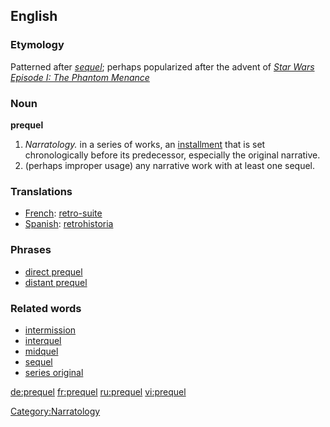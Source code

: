 ==English==

===Etymology===

Patterned after ''[[sequel]]''; perhaps popularized after the advent of ''[[w:Star Wars Episode I: The Phantom Menace|Star Wars Episode I: The Phantom Menance]]''

===Noun===
'''prequel'''

# ''Narratology.'' in a series of works, an [[installment]] that is set chronologically before its predecessor, especially the original narrative.
# (perhaps improper usage) any narrative work with at least one sequel.

===Translations===
*[[French]]: [[retro-suite]]
*[[Spanish]]: [[retrohistoria]]

===Phrases===
*[[direct prequel]]
*[[distant prequel]]

===Related words===

*[[intermission]]
*[[interquel]]
*[[midquel]]
*[[sequel]]
*[[series original]]

[[Category:Narratology]]

[[de:prequel]]
[[fr:prequel]]
[[ru:prequel]]
[[vi:prequel]]